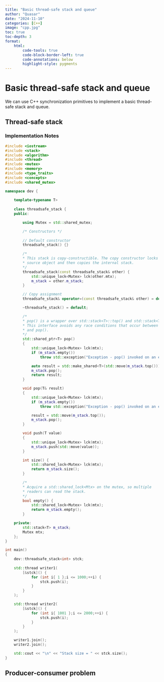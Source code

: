 ```yaml
---
title: "Basic thread-safe stack and queue"
author: "Quasar"
date: "2024-11-10"
categories: [C++]      
image: "cpp.jpg"
toc: true
toc-depth: 3
format:
    html:
        code-tools: true
        code-block-border-left: true
        code-annotations: below
        highlight-style: pygments
---
```


# Basic thread-safe stack and queue

We can use C++ synchronization primitives to implement a basic thread-safe stack and queue.

## Thread-safe stack

### Implementation Notes


```cpp
#include <iostream>
#include <stack>
#include <algorithm>
#include <thread>
#include <mutex>
#include <memory>
#include <type_traits>
#include <concepts>
#include <shared_mutex>

namespace dev {
   
    template<typename T>
    
    class threadsafe_stack {
    public:

        using Mutex = std::shared_mutex;

        /* Constructors */
        
        // Default constructor
        threadsafe_stack() {}

        /*
        * This stack is copy-constructible. The copy constructor locks the mutex in the 
        * source object and then copies the internal stack.
        */
        threadsafe_stack(const threadsafe_stack& other) {
            std::unique_lock<Mutex> lck(other.mtx);
            m_stack = other.m_stack;
        }

        // Copy assignment
        threadsafe_stack& operator=(const threadsafe_stack& other) = delete;

        ~threadsafe_stack() = default;

        /*
        * pop() is a wrapper over std::stack<T>::top() and std::stack<T>::pop().
        * This interface avoids any race conditions that occur between calls to top()
        * and pop().
        */
        std::shared_ptr<T> pop()
        {
            std::unique_lock<Mutex> lck(mtx);
            if (m_stack.empty())
                throw std::exception("Exception - pop() invoked on an empty stack!");

            auto result = std::make_shared<T>(std::move(m_stack.top()));
            m_stack.pop();
            return result;
        }

        void pop(T& result)
        {
            std::unique_lock<Mutex> lck(mtx);
            if (m_stack.empty())
                throw std::exception("Exception - pop() invoked on an empty stack");

            result = std::move(m_stack.top());
            m_stack.pop();
        }

        void push(T value)
        {
            std::unique_lock<Mutex> lck(mtx);
            m_stack.push(std::move(value));
        }

        int size() {
            std::shared_lock<Mutex> lck(mtx);
            return m_stack.size();
        }

        /* 
        * Acquire a std::shared_lock<Mtx> on the mutex, so multiple
        * readers can read the stack.
        */
        bool empty() {
            std::shared_lock<Mutex> lck(mtx);
            return m_stack.empty();
        }

    private:
        std::stack<T> m_stack;
        Mutex mtx;
    };
}

int main()
{
    dev::threadsafe_stack<int> stck;
    
    std::thread writer1(
        [&stck]() {
            for (int i{ 1 };i <= 1000;++i) {
                stck.push(i);
            }
        }
    );

    std::thread writer2(
        [&stck]() {
            for (int i{ 1001 };i <= 2000;++i) {
                stck.push(i);
            }
        }
    );

    writer1.join();
    writer2.join();

    std::cout << "\n" << "Stack size = " << stck.size();
}
```

## Producer-consumer problem

